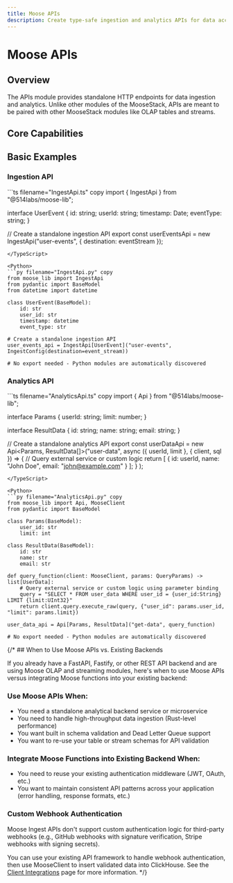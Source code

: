 ```yaml
---
title: Moose APIs
description: Create type-safe ingestion and analytics APIs for data access and integration
---
```



# Moose APIs
<LanguageSwitcher />

## Overview

The APIs module provides standalone HTTP endpoints for data ingestion and analytics. Unlike other modules of the MooseStack, APIs are meant to be paired with other MooseStack modules like OLAP tables and streams.


## Core Capabilities

<CTACards>
<CTACard
  title="Ingest New Data"
  description="Create HTTP POST endpoints for data ingestion with validation and routing"
  ctaLink="/moose/apis/ingest-api"
  ctaLabel="Learn More →"
  badge={{ variant: "moose", text: "Ingest" }}
/>
<CTACard
  title="Expose Analytics"
  description="Create HTTP GET endpoints for reading data from your OLAP database with query parameters"
  ctaLink="/moose/apis/analytics-api"
  ctaLabel="Learn More →"
  badge={{ variant: "moose", text: "Analytics" }}
/>
<CTACard
  title="Trigger Workflows"
  description="Create HTTP POST endpoints to trigger workflows and other processes"
  ctaLink="/moose/apis/trigger-api"
  ctaLabel="Learn More →"
  badge={{ variant: "moose", text: "Trigger" }}
/>
</CTACards>

## Basic Examples

<ExportRequirement primitive="API" example="export { userEventsApi, userDataApi }" />

### Ingestion API

<TypeScript>
```ts filename="IngestApi.ts" copy
import { IngestApi } from "@514labs/moose-lib";

interface UserEvent {
  id: string;
  userId: string;
  timestamp: Date;
  eventType: string;
}

// Create a standalone ingestion API
export const userEventsApi = new IngestApi<UserEvent>("user-events", {
  destination: eventStream
});
```
</TypeScript>

<Python>
```py filename="IngestApi.py" copy
from moose_lib import IngestApi
from pydantic import BaseModel
from datetime import datetime

class UserEvent(BaseModel):
    id: str
    user_id: str
    timestamp: datetime
    event_type: str

# Create a standalone ingestion API
user_events_api = IngestApi[UserEvent]("user-events", IngestConfig(destination=event_stream))

# No export needed - Python modules are automatically discovered
```
</Python>

### Analytics API

<TypeScript>
```ts filename="AnalyticsApi.ts" copy
import { Api } from "@514labs/moose-lib";

interface Params {
  userId: string;
  limit: number;
}

interface ResultData {
  id: string;
  name: string;
  email: string;
}

// Create a standalone analytics API
export const userDataApi = new Api<Params, ResultData[]>("user-data", 
  async ({ userId, limit }, { client, sql }) => {
    // Query external service or custom logic
    return [
      { id: userId, name: "John Doe", email: "john@example.com" }
    ];
  }
);
```
</TypeScript>

<Python>
```py filename="AnalyticsApi.py" copy
from moose_lib import Api, MooseClient
from pydantic import BaseModel

class Params(BaseModel):
    user_id: str
    limit: int

class ResultData(BaseModel):
    id: str
    name: str
    email: str

def query_function(client: MooseClient, params: QueryParams) -> list[UserData]:
    # Query external service or custom logic using parameter binding
    query = "SELECT * FROM user_data WHERE user_id = {user_id:String} LIMIT {limit:UInt32}"
    return client.query.execute_raw(query, {"user_id": params.user_id, "limit": params.limit})

user_data_api = Api[Params, ResultData]("get-data", query_function)

# No export needed - Python modules are automatically discovered
```
</Python>

{/* ## When to Use Moose APIs vs. Existing Backends

If you already have a FastAPI, Fastify, or other REST API backend and are using Moose OLAP and streaming modules, here's when to use Moose APIs versus integrating Moose functions into your existing backend:

### Use Moose APIs When:

- You need a standalone analytical backend service or microservice
- You need to handle high-throughput data ingestion (Rust-level performance)
- You want built in schema validation and Dead Letter Queue support
- You want to re-use your table or stream schemas for API validation


### Integrate Moose Functions into Existing Backend When:

- You need to reuse your existing authentication middleware (JWT, OAuth, etc.)
- You want to maintain consistent API patterns across your application (error handling, response formats, etc.)

### Custom Webhook Authentication
Moose Ingest APIs don't support custom authentication logic for third-party webhooks (e.g., GitHub webhooks with signature verification, Stripe webhooks with signing secrets).

You can use your existing API framework to handle webhook authentication, then use MooseClient to insert validated data into ClickHouse. See the [Client Integrations](/stack/open-api) page for more information. */}